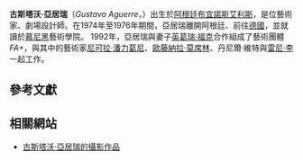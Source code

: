'''古斯塔沃·亞居瑞'''（''Gustavo Aguerre''，{{bd|1953年}}）出生於[[阿根廷|阿根廷]][[布宜諾斯艾利斯|布宜諾斯艾利斯]]，是位藝術家、劇場設計師。在1974年至1976年期間，亞居瑞離開阿根廷、前往[[德國|德國]]，並就讀於[[慕尼黑|慕尼黑]]藝術學院。
1992年，亞居瑞與妻子[[英葛瑞·福克|英葛瑞·福克]]合作組成了藝術團體''FA+''，與其中的藝術家[[尼可拉·潘力葛尼|尼可拉·潘力葛尼]]、[[歐藤納拉·莫席林|歐藤納拉·莫席林]]、丹尼爾·維特與[[雷尼·李|雷尼·李]]一起工作。

== 參考文獻 ==
{{reflist}}

== 相關網站 ==
*[https://web.archive.org/web/20050217213041/http://callereal.se/photos_gustavo.htm 古斯塔沃·亞居瑞的攝影作品]
{{Authority control}}
{{artist-stub}}